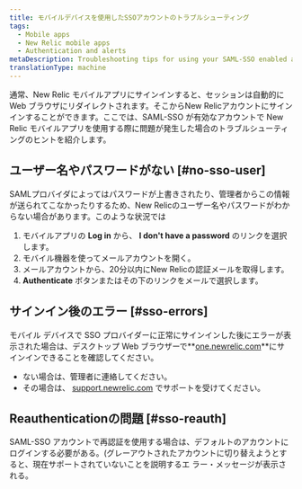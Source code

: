```yaml
---
title: モバイルデバイスを使用したSSOアカウントのトラブルシューティング
tags:
  - Mobile apps
  - New Relic mobile apps
  - Authentication and alerts
metaDescription: Troubleshooting tips for using your SAML-SSO enabled account with the New Relic mobile app.
translationType: machine
---
```


通常、New Relic モバイルアプリにサインインすると、セッションは自動的に Web ブラウザにリダイレクトされます。そこからNew Relicアカウントにサインインすることができます。ここでは、SAML-SSO が有効なアカウントで New Relic モバイルアプリを使用する際に問題が発生した場合のトラブルシューティングのヒントを紹介します。

## ユーザー名やパスワードがない [#no-sso-user]

SAMLプロバイダによってはパスワードが上書きされたり、管理者からこの情報が送られてこなかったりするため、New Relicのユーザー名やパスワードがわからない場合があります。このような状況では

1. モバイルアプリの **Log in** から、 **I don't have a password** のリンクを選択します。
2. モバイル機器を使ってメールアカウントを開く。
3. メールアカウントから、20分以内にNew Relicの認証メールを取得します。
4. **Authenticate** ボタンまたはその下のリンクをメールで選択します。

## サインイン後のエラー [#sso-errors]

モバイル デバイスで SSO プロバイダーに正常にサインインした後にエラーが表示された場合は、デスクトップ Web ブラウザーで**[one.newrelic.com](https://one.newrelic.com/all-capabilities)**にサインインできることを確認してください。

* ない場合は、管理者に連絡してください。
* その場合は、 [support.newrelic.com](https://support.newrelic.com) でサポートを受けてください。

## Reauthenticationの問題 [#sso-reauth]

SAML-SSO アカウントで再認証を使用する場合は、デフォルトのアカウントにログインする必要がある。(グレーアウトされたアカウントに切り替えようとすると、現在サポートされていないことを説明するエ ラー・メッセージが表示される。